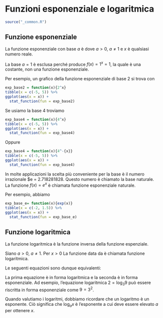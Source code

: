 # Funzioni esponenziale e logaritmica {#funs-exp-log}

```r
source("_common.R")
```

## Funzione esponenziale

::: {.definition}
La funzione esponenziale con base $a$ è
\begin{equation}
f(x) = a^x
\end{equation}
\noindent
dove $a > 0$, $a \neq 1$ e $x$ è qualsiasi numero reale.
::: 

La base $a = 1$ è esclusa perché produce $f(x) = 1^x = 1$, la quale è una costante, non una funzione esponenziale.

Per esempio, un grafico della funzione esponenziale di base 2 si trova con

```r
exp_base2 = function(x){2^x}
tibble(x = c(-5, 5)) %>% 
ggplot(aes(x = x)) + 
  stat_function(fun = exp_base2)
```
Se usiamo la base 4 troviamo

```r
exp_base4 = function(x){4^x}
tibble(x = c(-5, 5)) %>% 
ggplot(aes(x = x)) + 
  stat_function(fun = exp_base4)
```
Oppure

```r
exp_base4 = function(x){4^-{x}}
tibble(x = c(-5, 5)) %>% 
ggplot(aes(x = x)) + 
  stat_function(fun = exp_base4)
```

In molte applicazioni la scelta più conveniente per la base è il numero irrazionale $e = 2.718281828\dots. Questo numero è chiamato la base naturale.  La funzione $f(x) = e^x$ è chiamata funzione esponenziale naturale.

Per esempio, abbiamo

```r
exp_base_e= function(x){exp(x)}
tibble(x = c(-2, 1.5)) %>% 
ggplot(aes(x = x)) + 
  stat_function(fun = exp_base_e)
```


## Funzione logaritmica

La funzione logaritmica è la funzione inversa della funzione espenziale. 

::: {.definition}
Siano $a > 0$, $a \neq 1$. Per $x > 0$
\begin{equation}
y = \log_a x \quad \text{se e solo se } x = a^y.
\end{equation}
\noindent
La funzione data da
\begin{equation}
f(x) = \log_a x
\end{equation}
\noindent
è chiamata funzione logaritmica.
::: 

Le seguenti equazioni sono dunque equivalenti:

\begin{equation}
y = \log_a x \qquad x = a^y.
\end{equation}

La prima equazione è in forma logaritmica e la seconda è in forma esponenziale. Ad esempio, l'equazione logaritmica $2 = \log_3 9$ può essere riscritta in forma esponenziale come $9 = 3^2$. 

Quando valutiamo i logaritmi, dobbiamo ricordare che un logaritmo è un esponente. Ciò significa che $\log_a x$ è l'esponente a cui deve essere elevato $a$ per ottenere $x$.
